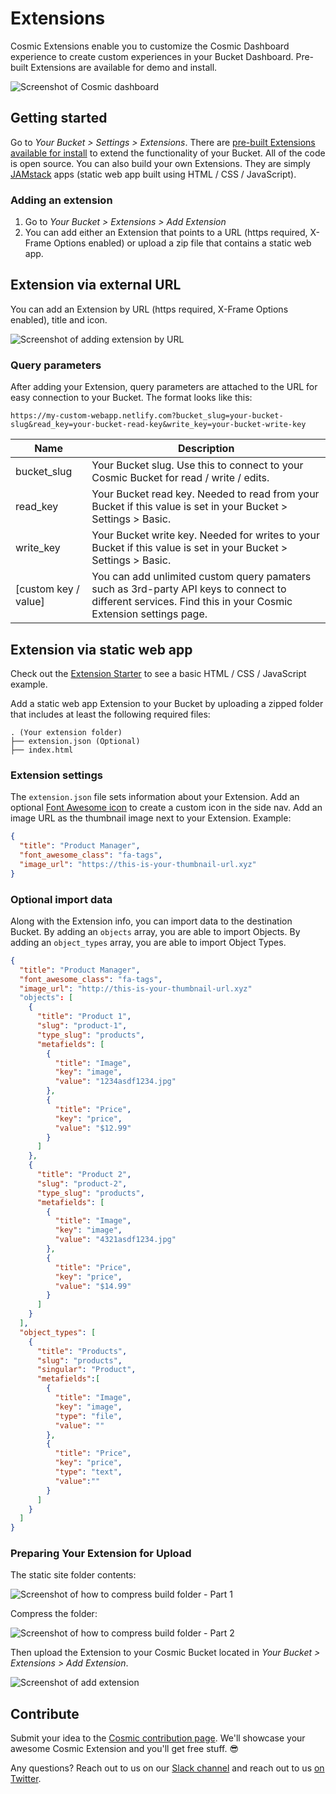 # Extensions

Cosmic Extensions enable you to customize the Cosmic Dashboard experience to create custom experiences in your Bucket Dashboard.
Pre-built Extensions are available for demo and install.

![Screenshot of Cosmic dashboard](https://web-assets.cosmicjs.com/images/docs/dashboard-screenshot.jpg)

## Getting started

Go to _Your Bucket > Settings > Extensions_. There are [pre-built Extensions available for install](https://cosmicjs.com/extensions) to extend the functionality of your Bucket. All of the code is open source. You can also build your own Extensions. They are simply [JAMstack](https://jamstack.org/) apps (static web app built using HTML / CSS / JavaScript).

### Adding an extension

1. Go to _Your Bucket > Extensions > Add Extension_
1. You can add either an Extension that points to a URL (https required, X-Frame Options enabled) or upload a zip file that contains a static web app.

## Extension via external URL

You can add an Extension by URL (https required, X-Frame Options enabled), title and icon.

![Screenshot of adding extension by URL](https://web-assets.cosmicjs.com/images/docs/add-extension-url.png)

### Query parameters

After adding your Extension, query parameters are attached to the URL for easy connection to your Bucket. The format looks like this:

```
https://my-custom-webapp.netlify.com?bucket_slug=your-bucket-slug&read_key=your-bucket-read-key&write_key=your-bucket-write-key
```

| Name                 | Description                                                                                                                                                |
| -------------------- | ---------------------------------------------------------------------------------------------------------------------------------------------------------- |
| bucket_slug          | Your Bucket slug. Use this to connect to your Cosmic Bucket for read / write / edits.                                                                      |
| read_key             | Your Bucket read key. Needed to read from your Bucket if this value is set in your Bucket > Settings > Basic.                                              |
| write_key            | Your Bucket write key. Needed for writes to your Bucket if this value is set in your Bucket > Settings > Basic.                                            |
| [custom key / value] | You can add unlimited custom query pamaters such as 3rd-party API keys to connect to different services. Find this in your Cosmic Extension settings page. |

## Extension via static web app

Check out the [Extension Starter](https://github.com/cosmicjs/extension-starter) to see a basic HTML / CSS / JavaScript example.

Add a static web app Extension to your Bucket by uploading a zipped folder that includes at least the following required files:

```
. (Your extension folder)
├── extension.json (Optional)
├── index.html
```

### Extension settings

The `extension.json` file sets information about your Extension. Add an optional [Font Awesome icon](http://fontawesome.io/icons/) to create a custom icon in the side nav. Add an image URL as the thumbnail image next to your Extension. Example:

```json
{
  "title": "Product Manager",
  "font_awesome_class": "fa-tags",
  "image_url": "https://this-is-your-thumbnail-url.xyz"
}
```

### Optional import data

Along with the Extension info, you can import data to the destination Bucket. By adding an `objects` array, you are able to import Objects. By adding an `object_types` array, you are able to import Object Types.

```json
{
  "title": "Product Manager",
  "font_awesome_class": "fa-tags",
  "image_url": "http://this-is-your-thumbnail-url.xyz"
  "objects": [
    {
      "title": "Product 1",
      "slug": "product-1",
      "type_slug": "products",
      "metafields": [
        {
          "title": "Image",
          "key": "image",
          "value": "1234asdf1234.jpg"
        },
        {
          "title": "Price",
          "key": "price",
          "value": "$12.99"
        }
      ]
    },
    {
      "title": "Product 2",
      "slug": "product-2",
      "type_slug": "products",
      "metafields": [
        {
          "title": "Image",
          "key": "image",
          "value": "4321asdf1234.jpg"
        },
        {
          "title": "Price",
          "key": "price",
          "value": "$14.99"
        }
      ]
    }
  ],
  "object_types": [
    {
      "title": "Products",
      "slug": "products",
      "singular": "Product",
      "metafields":[
        {
          "title": "Image",
          "key": "image",
          "type": "file",
          "value": ""
        },
        {
          "title": "Price",
          "key": "price",
          "type": "text",
          "value":""
        }
      ]
    }
  ]
}
```

### Preparing Your Extension for Upload

The static site folder contents:

![Screenshot of how to compress build folder - Part 1](https://web-assets.cosmicjs.com/images/docs/compress-1.png)

Compress the folder:

![Screenshot of how to compress build folder - Part 2](https://web-assets.cosmicjs.com/images/docs/compress-2.png)

Then upload the Extension to your Cosmic Bucket located in _Your Bucket > Extensions > Add Extension_.

![Screenshot of add extension](https://web-assets.cosmicjs.com/images/docs/add-extension-zip.png)

## Contribute

Submit your idea to the [Cosmic contribution page](https://cosmicjs.com/contribute). We'll showcase your awesome Cosmic Extension and you'll get free stuff. 😎

Any questions? Reach out to us on our [Slack channel](https://cosmicjs.com/community) and reach out to us [on Twitter](https://twitter.com/cosmicjs).
